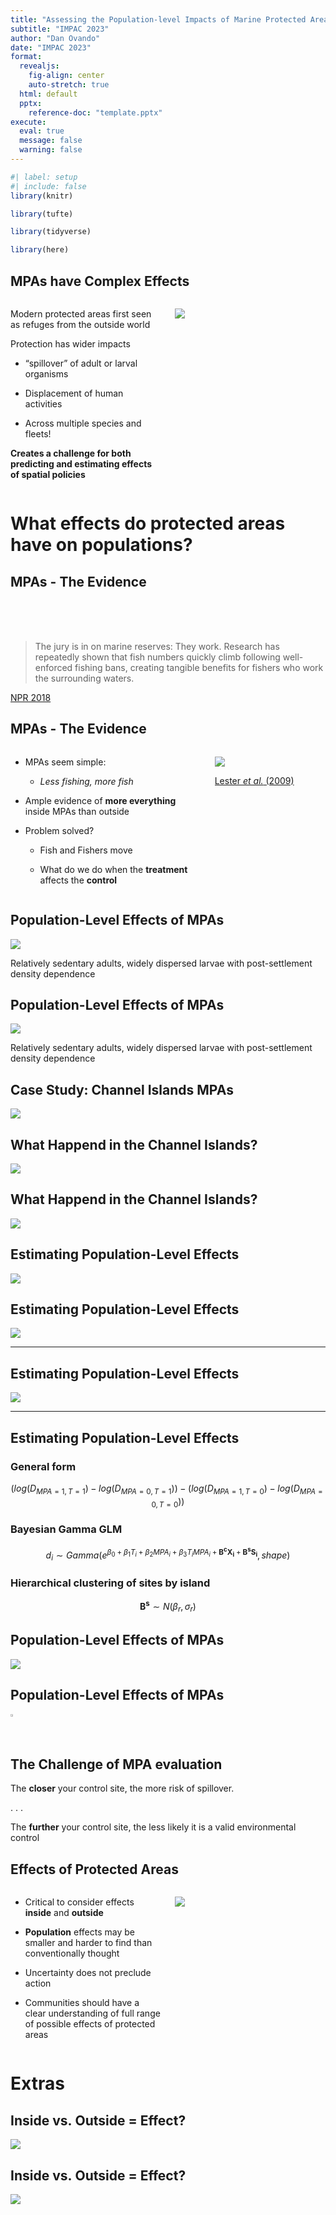 ```yaml
---
title: "Assessing the Population-level Impacts of Marine Protected Areas"
subtitle: "IMPAC 2023"
author: "Dan Ovando"
date: "IMPAC 2023"
format:
  revealjs:
    fig-align: center
    auto-stretch: true
  html: default
  pptx:
    reference-doc: "template.pptx"
execute: 
  eval: true
  message: false
  warning: false
---
```



```r
#| label: setup
#| include: false
library(knitr)

library(tufte)

library(tidyverse)

library(here)


```

## MPAs have Complex Effects {.smaller}


:::: {.columns}
::: {.column width="50%"}

Modern protected areas first seen as refuges from the outside world
  
Protection has wider impacts


- "spillover" of adult or larval organisms
  
- Displacement of human activities 

- Across multiple species and fleets!


**Creates a challenge for both predicting and estimating effects of spatial policies**


:::

::: {.column width="50%"}
![](imgs/IMG_1679.JPG)
:::
::::


# What effects do protected areas have on populations?

## MPAs - The Evidence

<br>
<br>
<br>

> The jury is in on marine reserves: They work.
> Research has repeatedly shown that fish numbers quickly climb following well-enforced fishing bans, 
> creating tangible benefits for fishers who work the surrounding waters.

[NPR 2018](https://www.npr.org/sections/thesalt/2018/09/14/647441547/could-a-ban-on-fishing-in-international-waters-become-a-reality)

## MPAs - The Evidence

:::: {.columns}
::: {.column width="50%}

- MPAs seem simple: 
  - *Less fishing, more fish*
  
- Ample evidence of **more everything** inside MPAs than outside

- Problem solved?

  - Fish and Fishers move

  - What do we do when the **treatment** affects the **control**
:::
::: {.column width="50%"}

![](imgs/lester.jpg)


[Lester *et al.* (2009)](https://www.int-res.com/abstracts/meps/v384/p33-46)

:::
::::


## Population-Level Effects of MPAs

![](imgs/bio_anim.gif)


::: notes
Relatively sedentary adults, widely dispersed larvae with post-settlement density dependence
:::

## Population-Level Effects of MPAs


![](imgs/fleet_anim.gif)


::: notes
Relatively sedentary adults, widely dispersed larvae with post-settlement density dependence
:::

## Case Study: Channel Islands MPAs

![](imgs/ci.png)


## What Happend in the Channel Islands?

![](imgs/raw_targ_trend.png){fig.align="center"}


## What Happend in the Channel Islands?

![](imgs/raw_trend.png)

## Estimating Population-Level Effects

![](imgs/did.001.jpeg)


## Estimating Population-Level Effects

![](imgs/did.002.jpeg)


---


## Estimating Population-Level Effects

![](imgs/did.003.jpeg)

---

## Estimating Population-Level Effects

### General form

$$(log(D_{MPA=1, T = 1})-log(D_{MPA=0, T = 1}))-(log(D_{MPA = 1,T = 0})-log(D_{MPA =0, T = 0}))$$


### Bayesian Gamma GLM 

$$d_{i} \sim Gamma(e^{\beta_0 + \beta_1T_{i} +  \beta_2MPA_{i} + \beta_{3}T_iMPA_i + \mathbf{B^cX_i} + \mathbf{B^sS_i}},shape)$$


### Hierarchical clustering of sites by island
$$\mathbf{B^s} \sim N(\beta_r,\sigma_r)$$ 


## Population-Level Effects of MPAs


![](imgs/a_priori_plot.png)



## Population-Level Effects of MPAs {.nostretch}


![](imgs/mpa_effect_plot.png){width="1%"}

## The Challenge of MPA evaluation

The **closer** your control site, the more risk of spillover. 

. . .

The **further** your control site, the less likely it is a valid environmental control



## Effects of Protected Areas {.smaller}

::: columns
::: {.column width="50%"}

- Critical to consider effects **inside** and **outside**

-  **Population** effects may be smaller and harder to find than conventionally thought

- Uncertainty does not preclude action

- Communities should have a clear understanding of full range of possible effects of protected areas

:::
::: {.column width="50%"}
![](imgs/IMG_2947.JPG)
:::
:::



# Extras

## Inside vs. Outside = Effect?


![](imgs/rr1.jpg)


## Inside vs. Outside = Effect?


![](https://raw.githubusercontent.com/DanOvando/weird-fishes/master/static/blog/2021-07-06-pop-effects-of-mpas_files/biased_dr_plot.jpg)

